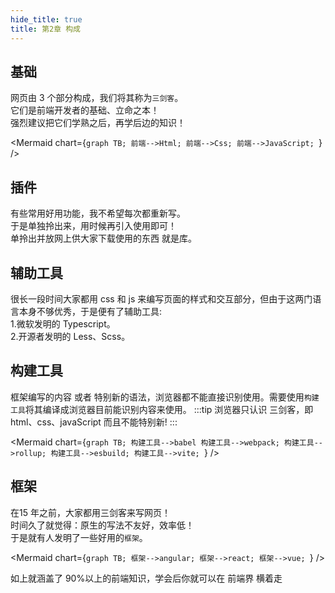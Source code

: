 ```yaml
---
hide_title: true
title: 第2章 构成
---
```


## 基础

网页由 3 个部分构成，我们将其称为`三剑客`。  
它们是前端开发者的基础、立命之本！  
强烈建议把它们学熟之后，再学后边的知识！

<Mermaid
  chart={`graph TB;
    前端-->Html;
    前端-->Css;
    前端-->JavaScript;
`}
/>

## 插件

有些常用好用功能，我不希望每次都重新写。   
于是单独拎出来，用时候再引入使用即可！   
单拎出并放网上供大家下载使用的东西 就是库。

## 辅助工具

很长一段时间大家都用 css 和 js 来编写页面的样式和交互部分，但由于这两门语言本身不够优秀，于是便有了辅助工具:    
1.微软发明的 Typescript。     
2.开源者发明的 Less、Scss。


## 构建工具

框架编写的内容 或者 特别新的语法，浏览器都不能直接识别使用。需要使用`构建工具`将其编译成浏览器目前能识别内容来使用。 
:::tip
浏览器只认识 三剑客，即html、css、javaScript 而且不能特别新!
:::

<Mermaid
  chart={`graph TB;
    构建工具-->babel
    构建工具-->webpack;
    构建工具-->rollup;
    构建工具-->esbuild;
    构建工具-->vite;
`}
/>


## 框架

在15 年之前，大家都用三剑客来写网页！  
时间久了就觉得：原生的写法不友好，效率低！  
于是就有人发明了一些好用的`框架`。

<Mermaid
  chart={`graph TB;
    框架-->angular;
    框架-->react;
    框架-->vue;
`}
/>

如上就涵盖了 90%以上的前端知识，学会后你就可以在 前端界 横着走